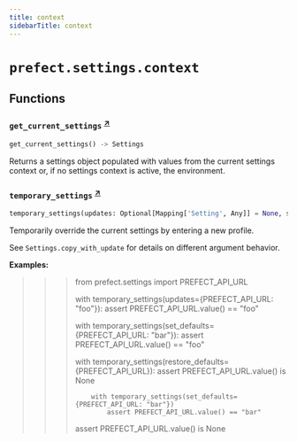 ```yaml
---
title: context
sidebarTitle: context
---
```


# `prefect.settings.context`

## Functions

### `get_current_settings` <sup><a href="https://github.com/prefecthq/prefect/blob/main/src/prefect/settings/context.py#L10" target="_blank">↗</a></sup>

```python
get_current_settings() -> Settings
```


Returns a settings object populated with values from the current settings context
or, if no settings context is active, the environment.


### `temporary_settings` <sup><a href="https://github.com/prefecthq/prefect/blob/main/src/prefect/settings/context.py#L25" target="_blank">↗</a></sup>

```python
temporary_settings(updates: Optional[Mapping['Setting', Any]] = None, set_defaults: Optional[Mapping['Setting', Any]] = None, restore_defaults: Optional[Iterable['Setting']] = None) -> Generator[Settings, None, None]
```


Temporarily override the current settings by entering a new profile.

See `Settings.copy_with_update` for details on different argument behavior.

**Examples:**

>>> from prefect.settings import PREFECT_API_URL
>>>
>>> with temporary_settings(updates={PREFECT_API_URL: "foo"}):
>>>    assert PREFECT_API_URL.value() == "foo"
>>>
>>>    with temporary_settings(set_defaults={PREFECT_API_URL: "bar"}):
>>>         assert PREFECT_API_URL.value() == "foo"
>>>
>>>    with temporary_settings(restore_defaults={PREFECT_API_URL}):
>>>         assert PREFECT_API_URL.value() is None
>>>
>>>         with temporary_settings(set_defaults={PREFECT_API_URL: "bar"})
>>>             assert PREFECT_API_URL.value() == "bar"
>>> assert PREFECT_API_URL.value() is None

